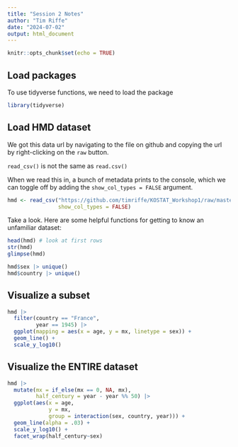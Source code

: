 ```yaml
---
title: "Session 2 Notes"
author: "Tim Riffe"
date: "2024-07-02"
output: html_document
---
```


```r
knitr::opts_chunk$set(echo = TRUE)
```

## Load packages

To use tidyverse functions, we need to load the package
```r
library(tidyverse)
```

## Load HMD dataset

We got this data url by navigating to the file on github and copying the url by right-clicking on the `raw` button.

`read_csv()` is not the same as `read.csv()`

When we read this in, a bunch of metadata prints to the console, which we can toggle off by adding the `show_col_types = FALSE` argument.

```r
hmd <- read_csv("https://github.com/timriffe/KOSTAT_Workshop1/raw/master/Data/hmd.csv.gz", 
                show_col_types = FALSE)
```

Take a look. Here are some helpful functions for getting to know an unfamiliar dataset:

```r
head(hmd) # look at first rows
str(hmd)
glimpse(hmd)

hmd$sex |> unique()
hmd$country |> unique()
```

## Visualize a subset

```r
hmd |> 
  filter(country == "France",
         year == 1945) |> 
  ggplot(mapping = aes(x = age, y = mx, linetype = sex)) +
  geom_line() +
  scale_y_log10()
```

## Visualize the ENTIRE dataset

```r
hmd |> 
  mutate(mx = if_else(mx == 0, NA, mx),
         half_century = year - year %% 50) |> 
  ggplot(aes(x = age, 
             y = mx, 
             group = interaction(sex, country, year))) +
  geom_line(alpha = .03) +
  scale_y_log10() +
  facet_wrap(half_century~sex)
```
























